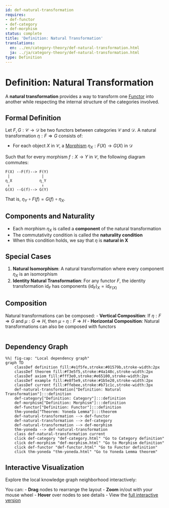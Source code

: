 ```yaml
---
id: def-natural-transformation
requires:
- def-functor
- def-category
- def-morphism
status: complete
title: 'Definition: Natural Transformation'
translations:
  en: ../en/category-theory/def-natural-transformation.html
  ja: ../ja/category-theory/def-natural-transformation.html
type: Definition
---
```


# Definition: Natural Transformation

A **natural transformation** provides a way to transform one [Functor](def-functor.qmd) into another while respecting the internal structure of the categories involved.

## Formal Definition

Let $F, G: \mathcal{C} \to \mathcal{D}$ be two functors between categories $\mathcal{C}$ and $\mathcal{D}$. A natural transformation $\eta: F \Rightarrow G$ consists of:

- For each object $X$ in $\mathcal{C}$, a [Morphism](def-morphism.qmd) $\eta_X: F(X) \to G(X)$ in $\mathcal{D}$

Such that for every morphism $f: X \to Y$ in $\mathcal{C}$, the following diagram commutes:

```
F(X) --F(f)--> F(Y)
 |              |
η_X            η_Y
 ↓              ↓
G(X) --G(f)--> G(Y)
```

That is, $\eta_Y \circ F(f) = G(f) \circ \eta_X$.

## Components and Naturality

- Each morphism $\eta_X$ is called a **component** of the natural transformation
- The commutativity condition is called the **naturality condition**
- When this condition holds, we say that $\eta$ is **natural in X**

## Special Cases

1. **Natural Isomorphism**: A natural transformation where every component $\eta_X$ is an isomorphism
2. **Identity Natural Transformation**: For any functor $F$, the identity transformation $\text{id}_F$ has components $(\text{id}_F)_X = \text{id}_{F(X)}$

## Composition

Natural transformations can be composed:
- **Vertical Composition**: If $\eta: F \Rightarrow G$ and $\mu: G \Rightarrow H$, then $\mu \circ \eta: F \Rightarrow H$
- **Horizontal Composition**: Natural transformations can also be composed with functors

```mermaid
```

## Dependency Graph

```mermaid
%%| fig-cap: "Local dependency graph"
graph TD
    classDef definition fill:#e1f5fe,stroke:#01579b,stroke-width:2px
    classDef theorem fill:#f3e5f5,stroke:#4a148c,stroke-width:2px
    classDef axiom fill:#fff3e0,stroke:#e65100,stroke-width:2px
    classDef example fill:#e8f5e9,stroke:#1b5e20,stroke-width:2px
    classDef current fill:#ffebee,stroke:#b71c1c,stroke-width:3px
    def-natural-transformation["Definition: Natural Transformation"]:::definition
    def-category["Definition: Category"]:::definition
    def-morphism["Definition: Morphism"]:::definition
    def-functor["Definition: Functor"]:::definition
    thm-yoneda["Theorem: Yoneda Lemma"]:::theorem
    def-natural-transformation --> def-functor
    def-natural-transformation --> def-category
    def-natural-transformation --> def-morphism
    thm-yoneda --> def-natural-transformation
    class def-natural-transformation current
    click def-category "def-category.html" "Go to Category definition"
    click def-morphism "def-morphism.html" "Go to Morphism definition"
    click def-functor "def-functor.html" "Go to Functor definition"
    click thm-yoneda "thm-yoneda.html" "Go to Yoneda Lemma theorem"
```

## Interactive Visualization

Explore the local knowledge graph neighborhood interactively:

::: {.graph-viz data-id="def-natural-transformation" data-width="700" data-height="500"}
:::

You can:
- **Drag** nodes to rearrange the layout
- **Zoom** in/out with your mouse wheel
- **Hover** over nodes to see details
- View the [full interactive version](../../output/interactive/def-natural-transformation.html){target="_blank"}
